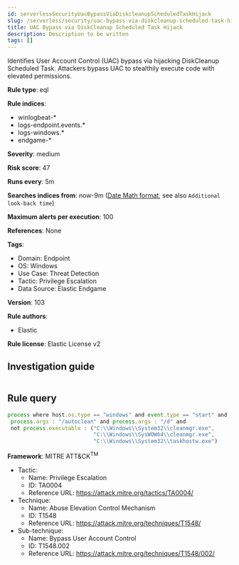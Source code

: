 ```yaml
---
id: serverlessSecurityUacBypassViaDiskcleanupScheduledTaskHijack
slug: /serverless/security/uac-bypass-via-diskcleanup-scheduled-task-hijack
title: UAC Bypass via DiskCleanup Scheduled Task Hijack
description: Description to be written
tags: []
---
```


<div id="uac-bypass-via-diskcleanup-scheduled-task-hijack"></div>

Identifies User Account Control (UAC) bypass via hijacking DiskCleanup Scheduled Task. Attackers bypass UAC to stealthily execute code with elevated permissions.

**Rule type**: eql

**Rule indices**: 

* winlogbeat-*
* logs-endpoint.events.*
* logs-windows.*
* endgame-*

**Severity**: medium

**Risk score**: 47

**Runs every**: 5m

**Searches indices from**: now-9m ([Date Math format](((ref))/common-options.html#date-math), see also <DocLink id="serverlessSecurityRulesUiCreate" section="set-the-rules-schedule">`Additional look-back time`</DocLink>)

**Maximum alerts per execution**: 100

**References**: None

**Tags**: 

* Domain: Endpoint
* OS: Windows
* Use Case: Threat Detection
* Tactic: Privilege Escalation
* Data Source: Elastic Endgame

**Version**: 103

**Rule authors**: 

* Elastic

**Rule license**: Elastic License v2

## Investigation guide

```markdown

```

## Rule query

```js
process where host.os.type == "windows" and event.type == "start" and
 process.args : "/autoclean" and process.args : "/d" and
 not process.executable : ("C:\\Windows\\System32\\cleanmgr.exe",
                           "C:\\Windows\\SysWOW64\\cleanmgr.exe",
                           "C:\\Windows\\System32\\taskhostw.exe")

```

**Framework**: MITRE ATT&CK<sup>TM</sup>

* Tactic:
    * Name: Privilege Escalation
    * ID: TA0004
    * Reference URL: https://attack.mitre.org/tactics/TA0004/
* Technique:
    * Name: Abuse Elevation Control Mechanism
    * ID: T1548
    * Reference URL: https://attack.mitre.org/techniques/T1548/
* Sub-technique:
    * Name: Bypass User Account Control
    * ID: T1548.002
    * Reference URL: https://attack.mitre.org/techniques/T1548/002/

